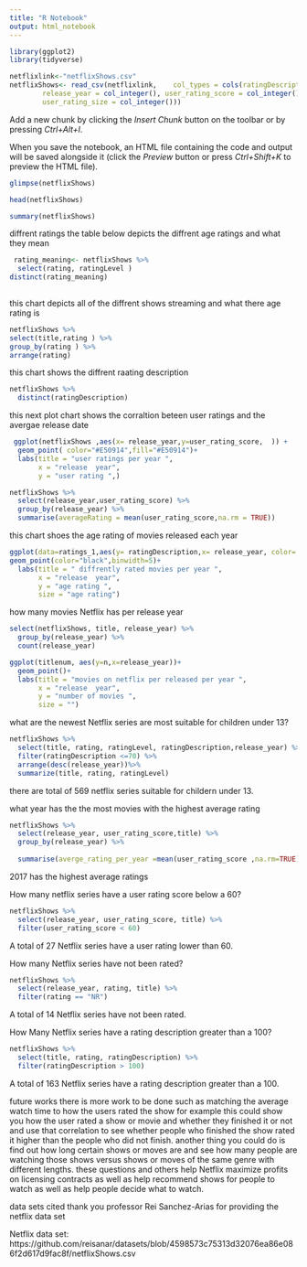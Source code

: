 ---
title: "R Notebook"
output: html_notebook
---


```{r}
library(ggplot2)
library(tidyverse)
```

```{r}
netflixlink<-"netflixShows.csv"
netflixShows<- read_csv(netflixlink,    col_types = cols(ratingDescription = col_integer(), 
        release_year = col_integer(), user_rating_score = col_integer(), 
        user_rating_size = col_integer()))
```

Add a new chunk by clicking the *Insert Chunk* button on the toolbar or by pressing *Ctrl+Alt+I*.

When you save the notebook, an HTML file containing the code and output will be saved alongside it (click the *Preview* button or press *Ctrl+Shift+K* to preview the HTML file).

```{r}
glimpse(netflixShows)

```

```{r}
head(netflixShows)
```

```{r}
summary(netflixShows)
```
diffrent ratings 
the table below depicts the diffrent age ratings and what they mean
```{r}
 rating_meaning<- netflixShows %>% 
  select(rating, ratingLevel )
distinct(rating_meaning)
 
```
this chart depicts all of the diffrent shows streaming and what there age rating is 
```{r}
netflixShows %>% 
select(title,rating ) %>% 
group_by(rating ) %>% 
arrange(rating)

```
this chart shows the diffrent raating description
```{r}
netflixShows %>% 
  distinct(ratingDescription)
```



this next plot chart shows the corraltion beteen user ratings and the avergae release date 
```{r}
 ggplot(netflixShows ,aes(x= release_year,y=user_rating_score,  )) +
  geom_point( color="#E50914",fill="#E50914")+
  labs(title = "user ratings per year ",
       x = "release  year",
       y = "user rating ",)
```

```{r}
netflixShows %>% 
  select(release_year,user_rating_score) %>% 
  group_by(release_year) %>% 
  summarise(averageRating = mean(user_rating_score,na.rm = TRUE))
```
this chart shoes the age rating of movies released each year
```{r}
ggplot(data=ratings_1,aes(y= ratingDescription,x= release_year, color= rating)) +
geom_point(color="black",binwidth=5)+
  labs(title = " diffrently rated movies per year ",
       x = "release  year",
       y = "age rating ",
       size = "age rating")

```
how many movies Netflix has per release year
```{r}
select(netflixShows, title, release_year) %>% 
  group_by(release_year) %>% 
  count(release_year)
```

```{r}
ggplot(titlenum, aes(y=n,x=release_year))+
  geom_point()+ 
  labs(title = "movies on netflix per released per year ",
       x = "release  year",
       y = "number of movies ",
       size = "")
```
what are the newest Netflix series are most suitable for children under 13?

```{r}
netflixShows %>% 
  select(title, rating, ratingLevel, ratingDescription,release_year) %>% 
  filter(ratingDescription <=70) %>% 
  arrange(desc(release_year))%>% 
  summarize(title, rating, ratingLevel)
```
there are total of 569 netflix series suitable for childern under 13.



what year has the the most movies with the highest average rating
```{r}
netflixShows %>% 
  select(release_year, user_rating_score,title) %>% 
  group_by(release_year) %>% 
 
  summarise(averge_rating_per_year =mean(user_rating_score ,na.rm=TRUE))
```
2017 has the highest average ratings


How many netflix series  have a user rating score below a 60?
```{r}
netflixShows %>% 
  select(release_year, user_rating_score, title) %>% 
  filter(user_rating_score < 60)
```
A total of 27 Netflix series  have a user rating lower than 60.


How many Netflix series have not been rated?
```{r}
netflixShows %>% 
  select(release_year, rating, title) %>% 
  filter(rating == "NR")
```
A total of 14 Netflix series  have not been rated.


How Many Netflix series have a rating description greater than a 100?

```{r}
netflixShows %>% 
  select(title, rating, ratingDescription) %>% 
  filter(ratingDescription > 100)
```
A total of 163 Netflix series have a rating description greater than a 100.





future works 
there is more work to be done such as matching the average watch time to how the users rated the show for example this could show you how the user rated a show or movie and whether they finished it or not and use that correlation to see whether people who finished the show rated it higher than the people who did not finish. another thing you could do is find out how long certain shows or moves are and see how many people are watching those shows versus shows or moves of the same genre with different lengths. these questions and others help Netflix maximize profits on licensing contracts as well as help recommend shows for people to watch as well as help people decide what to watch.  


data sets cited 
thank you  professor Rei Sanchez-Arias for providing the netflix data set

Netflix data set: 
https://github.com/reisanar/datasets/blob/4598573c75313d32076ea86e086f2d617d9fac8f/netflixShows.csv